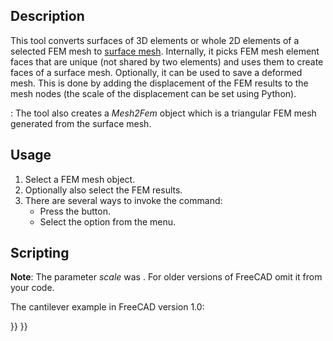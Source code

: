 <languages/>

{{Docnav
|[[FEM_CreateElementsSet|Erase Elements]]
|[[FEM_SolverCalculixCcxtools|Solver CalculiX Standard]]
|[[FEM_Workbench|FEM]]
|IconL=FEM_CreateElementsSet.svg
|IconR=FEM_SolverCalculixCcxtools.svg
|IconC=Workbench_FEM.svg
}}

<div class="mw-translate-fuzzy">
{{GuiCommand/ru
|Name=FEM FemMesh2Mesh
|Name/ru=FEM FemMesh2Mesh
|MenuLocation=Mesh → FEM mesh to mesh
|Workbenches=[[FEM Workbench/ru|FEM]]
|Shortcut=
|SeeAlso=[[FEM_tutorial/ru|FEM tutorial]]
}}
</div>

== Description ==

This tool converts surfaces of 3D elements or whole 2D elements of a selected FEM mesh to [[Mesh_MeshObject|surface mesh]]. Internally, it picks FEM mesh element faces that are unique (not shared by two elements) and uses them to create faces of a surface mesh. Optionally, it can be used to save a deformed mesh. This is done by adding the displacement of the FEM results to the mesh nodes (the scale of the displacement can be set using Python).

{{Version|1.0}}: The tool also creates a ''Mesh2Fem'' object which is a triangular FEM mesh generated from the surface mesh.

==Usage==

# Select a FEM mesh object.
# Optionally also select the FEM results.
# There are several ways to invoke the command:
#* Press the {{Button|[[Image:FEM_FemMesh2Mesh.svg|16px]] [[FEM_FemMesh2Mesh|FEM mesh to mesh]]}} button.
#* Select the {{MenuCommand|Mesh → [[Image:FEM_FemMesh2Mesh.svg|16px]] FEM mesh to mesh}} option from the menu.

== Scripting ==

'''Note''': The parameter ''scale'' was {{Version|0.21}}. For older versions of FreeCAD omit it from your code.

The cantilever example in FreeCAD version 1.0:

{{Code|code=
from os.path import join
import FreeCAD as App
import Mesh
from femmesh import femmesh2mesh

path = join(App.getResourceDir(), "examples", "FEMExample.FCStd")
doc = App.openDocument(path)
fem_mesh = doc.FEMMeshGmsh.FemMesh
result = doc.CCX_Results
scale = 10  # displacement scale factor
out_mesh = femmesh2mesh.femmesh_2_mesh(fem_mesh, result, scale)
Mesh.show(Mesh.Mesh(out_mesh))
}}


{{Docnav
|[[FEM_CreateElementsSet|Erase Elements]]
|[[FEM_SolverCalculixCcxtools|Solver CalculiX Standard]]
|[[FEM_Workbench|FEM]]
|IconL=FEM_CreateElementsSet.svg
|IconR=FEM_SolverCalculixCcxtools.svg
|IconC=Workbench_FEM.svg
}}

{{FEM_Tools_navi{{#translation:}}}}
{{Userdocnavi{{#translation:}}}}